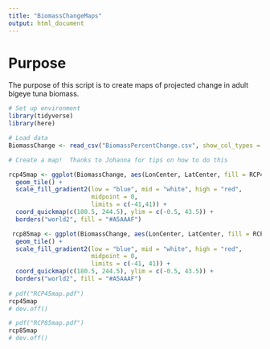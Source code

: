 ```yaml
---
title: "BiomassChangeMaps"
output: html_document
---
```


# Purpose

The purpose of this script is to create maps of projected change in adult bigeye
tuna biomass. 

```r
# Set up environment
library(tidyverse)
library(here)
```

```r
# Load data
BiomassChange <- read_csv("BiomassPercentChange.csv", show_col_types = FALSE)
```

```r
# Create a map!  Thanks to Johanna for tips on how to do this

rcp45map <- ggplot(BiomassChange, aes(LonCenter, LatCenter, fill = RCP4.5)) + 
  geom_tile() + 
  scale_fill_gradient2(low = "blue", mid = "white", high = "red",
                       midpoint = 0,
                       limits = c(-41,41)) +
  coord_quickmap(c(180.5, 244.5), ylim = c(-0.5, 43.5)) +
  borders("world2", fill = "#A5AAAF") 

 rcp85map <- ggplot(BiomassChange, aes(LonCenter, LatCenter, fill = RCP8.5)) + 
  geom_tile() + 
  scale_fill_gradient2(low = "blue", mid = "white", high = "red",
                       midpoint = 0,
                       limits = c(-41, 41)) +
  coord_quickmap(c(180.5, 244.5), ylim = c(-0.5, 43.5)) +
  borders("world2", fill = "#A5AAAF") 
 
# pdf("RCP45map.pdf")
rcp45map
# dev.off()

# pdf("RCP85map.pdf")
rcp85map
# dev.off()
```



